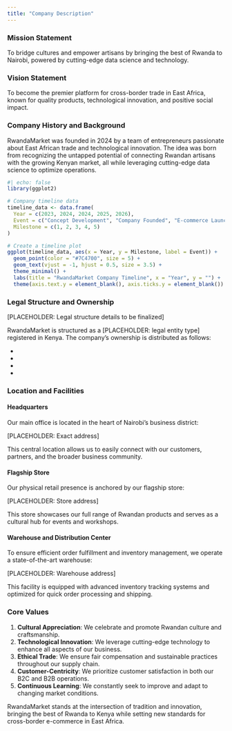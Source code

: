 ```yaml
---
title: "Company Description"
---
```


### Mission Statement

To bridge cultures and empower artisans by bringing the best of Rwanda to Nairobi, powered by cutting-edge data science and technology.

### Vision Statement

To become the premier platform for cross-border trade in East Africa, known for quality products, technological innovation, and positive social impact.

### Company History and Background

RwandaMarket was founded in 2024 by a team of entrepreneurs passionate about East African trade and technological innovation. The idea was born from recognizing the untapped potential of connecting Rwandan artisans with the growing Kenyan market, all while leveraging cutting-edge data science to optimize operations.

```r
#| echo: false
library(ggplot2)

# Company timeline data
timeline_data <- data.frame(
  Year = c(2023, 2024, 2024, 2025, 2026),
  Event = c("Concept Development", "Company Founded", "E-commerce Launch", "Physical Store Opening", "B2B Services Expansion"),
  Milestone = c(1, 2, 3, 4, 5)
)

# Create a timeline plot
ggplot(timeline_data, aes(x = Year, y = Milestone, label = Event)) +
  geom_point(color = "#7C4700", size = 5) +
  geom_text(vjust = -1, hjust = 0.5, size = 3.5) +
  theme_minimal() +
  labs(title = "RwandaMarket Company Timeline", x = "Year", y = "") +
  theme(axis.text.y = element_blank(), axis.ticks.y = element_blank())
```

### Legal Structure and Ownership

[PLACEHOLDER: Legal structure details to be finalized]

RwandaMarket is structured as a [PLACEHOLDER: legal entity type] registered in Kenya. The company's ownership is distributed as follows:

- [PLACEHOLDER: Founder/CEO Name]: XX%
- [PLACEHOLDER: Co-founder/CTO Name]: XX%
- [PLACEHOLDER: Parent Company Name]: XX%
- [PLACEHOLDER: Other Investors]: XX%

### Location and Facilities

#### Headquarters
Our main office is located in the heart of Nairobi's business district:

[PLACEHOLDER: Exact address]

This central location allows us to easily connect with our customers, partners, and the broader business community.

#### Flagship Store
Our physical retail presence is anchored by our flagship store:

[PLACEHOLDER: Store address]

This store showcases our full range of Rwandan products and serves as a cultural hub for events and workshops.

#### Warehouse and Distribution Center
To ensure efficient order fulfillment and inventory management, we operate a state-of-the-art warehouse:

[PLACEHOLDER: Warehouse address]

This facility is equipped with advanced inventory tracking systems and optimized for quick order processing and shipping.

### Core Values

1. **Cultural Appreciation**: We celebrate and promote Rwandan culture and craftsmanship.
2. **Technological Innovation**: We leverage cutting-edge technology to enhance all aspects of our business.
3. **Ethical Trade**: We ensure fair compensation and sustainable practices throughout our supply chain.
4. **Customer-Centricity**: We prioritize customer satisfaction in both our B2C and B2B operations.
5. **Continuous Learning**: We constantly seek to improve and adapt to changing market conditions.

RwandaMarket stands at the intersection of tradition and innovation, bringing the best of Rwanda to Kenya while setting new standards for cross-border e-commerce in East Africa.
